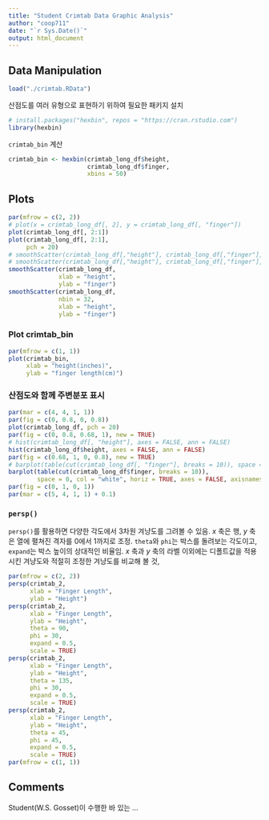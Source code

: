 ```yaml
---
title: "Student Crimtab Data Graphic Analysis"
author: "coop711"
date: "`r Sys.Date()`"
output: html_document
---
```


## Data Manipulation

```r
load("./crimtab.RData")
```

산점도를  여러 유형으로 표현하기 위하여 필요한 패키지 설치

```r
# install.packages("hexbin", repos = "https://cran.rstudio.com")
library(hexbin)
```

`crimtab_bin` 계산

```r
crimtab_bin <- hexbin(crimtab_long_df$height, 
                      crimtab_long_df$finger, 
                      xbins = 50)
```

## Plots

```r
par(mfrow = c(2, 2))
# plot(x = crimtab_long_df[, 2], y = crimtab_long_df[, "finger"])
plot(crimtab_long_df[, 2:1])
plot(crimtab_long_df[, 2:1], 
     pch = 20)
# smoothScatter(crimtab_long_df[,"height"], crimtab_long_df[,"finger"], xlab = "height", ylab = "finger")
# smoothScatter(crimtab_long_df[,"height"], crimtab_long_df[,"finger"], nbin = 32, xlab = "height", ylab = "finger")
smoothScatter(crimtab_long_df, 
              xlab = "height", 
              ylab = "finger")
smoothScatter(crimtab_long_df, 
              nbin = 32, 
              xlab = "height", 
              ylab = "finger")
```

<P style = "page-break-before:always">

### Plot crimtab_bin

```r
par(mfrow = c(1, 1))
plot(crimtab_bin, 
     xlab = "height(inches)", 
     ylab = "finger length(cm)")
```

<P style = "page-break-before:always">

### 산점도와 함께 주변분포 표시

```r
par(mar = c(4, 4, 1, 1))
par(fig = c(0, 0.8, 0, 0.8))
plot(crimtab_long_df, pch = 20)
par(fig = c(0, 0.8, 0.68, 1), new = TRUE)
# hist(crimtab_long_df[, "height"], axes = FALSE, ann = FALSE)
hist(crimtab_long_df$height, axes = FALSE, ann = FALSE)
par(fig = c(0.68, 1, 0, 0.8), new = TRUE)
# barplot(table(cut(crimtab_long_df[, "finger"], breaks = 10)), space = 0, col = "white", horiz = TRUE, axes = FALSE, axisnames = FALSE)
barplot(table(cut(crimtab_long_df$finger, breaks = 10)), 
        space = 0, col = "white", horiz = TRUE, axes = FALSE, axisnames = FALSE)
par(fig = c(0, 1, 0, 1))
par(mar = c(5, 4, 1, 1) + 0.1)
```

<P style = "page-break-before:always">

### `persp()`

`persp()`를 활용하면 다양한 각도에서 3차원 겨냥도를 그려볼 수 있음. $x$ 축은 행, $y$ 축은 열에 펼쳐진 격자를 0에서 1까지로 조정. `theta`와 `phi`는 박스를 돌려보는 각도이고, `expand`는 박스 높이의 상대적인 비율임. $x$ 축과 $y$ 축의 라벨 이외에는 디폴트값을 적용시킨 겨냥도와 적절히 조정한 겨냥도를 비교해 볼 것,

```r
par(mfrow = c(2, 2))
persp(crimtab_2, 
      xlab = "Finger Length", 
      ylab = "Height")
persp(crimtab_2, 
      xlab = "Finger Length", 
      ylab = "Height", 
      theta = 90, 
      phi = 30, 
      expand = 0.5, 
      scale = TRUE)
persp(crimtab_2, 
      xlab = "Finger Length", 
      ylab = "Height", 
      theta = 135, 
      phi = 30, 
      expand = 0.5, 
      scale = TRUE)
persp(crimtab_2, 
      xlab = "Finger Length", 
      ylab = "Height", 
      theta = 45, 
      phi = 45, 
      expand = 0.5, 
      scale = TRUE)
par(mfrow = c(1, 1))
```

## Comments 

Student(W.S. Gosset)이 수행한 바 있는 ...
